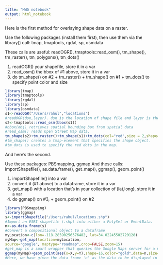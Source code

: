 ```yaml
---
title: "HW5 notebook"
output: html_notebook
---
```


Here is the first method for overlaying shape data on a raster.

Use the following packages (install them first), then use them via
the library() call: tmap, tmaptools, rgdal, sp, osmdata

These calls are useful: readOGR(), tmaptools::read_osm(),
tm_shape(), tm_raster(), tm_polygons(), tm_dots()

1. readOGR() your shapefile, store it in a var
2. read_osm() the bbox of #1 above, store it in a var
3. do tm_shape() on #2 + tm_raster() +
tm_shape() on #1 + tm_dots() to specify point color and size

```r
library(tmap)
library(tmaptools)
library(rgdal)
library(sp)
library(osmdata)
s1<-readOGR("/Users/rahul","locations")
#readOGR(dsn,layer). dsn is the location of shape file and layer is the shapefile name without extension. The function reads an OGR data source and layer into a suitable Spatial vector object.
s2<-tmaptools::read_osm(bbox(s1))
#bbox(obj) retrieves spatial bounding box from spatial data
#read_osm() reads Open Street Map data.
tm_shape(s2)+tm_raster()+tm_shape(s1)+tm_dots(col="red",size = 2,shape=16)
#tm_shape() creates a tmap-element that specifies the shape object.
#tm_dots is used to specify the red dots in the map.
```

And here's the second.

Use these packages: PBSmapping, ggmap
And these calls: importShapefile(), as.data.frame(), get_map(), ggmap(), 
geom_point()

1. importShapefile() into a var
2. convert it (#1 above) to a dataframe, store it in a var
3. get_map() with a location that's in your collection of (lat,long),
store it in a var
4. do ggmap() on #3, + geom_point() on #2
```r
library(PBSmapping)
library(ggmap)
s<-importShapefile("/Users/rahul/locations.shp")
#Import an ESRI shapefile (.shp) into either a PolySet or EventData.
n<-as.data.frame(s)
#Convert a compositional object to a dataframe
myLocation<-c(lon=-118.28590256376482, lat=34.02245502729128)
myMap<-get_map(location=myLocation,
source="google", maptype="roadmap",crop=FALSE,zoom=15)
#get_map is a smart wrapper that queries the Google Maps server for a map.
ggmap(myMap)+geom_point(aes(x=X,y=Y),shape=16,color="gold",data=n,size=3)
#Here, we have given the data frame 'n' as the data to be displayed in the layer in geom_point(). Also, specified the shape, size and color of the points to be displayed.
```


